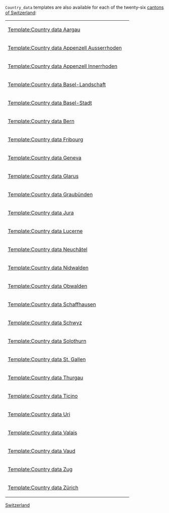 {{documentation subpage}}
<tt>Country_data</tt> templates are also available for each of the twenty-six [[cantons of Switzerland]]:
{| style="background-color:#ecfcf4"
| [[Template:Country data Aargau]] || {{flag|Aargau}}
|-
| [[Template:Country data Appenzell Ausserrhoden]] || {{flag|Appenzell Ausserrhoden}}
|-
| [[Template:Country data Appenzell Innerrhoden]] || {{flag|Appenzell Innerrhoden}}
|-
| [[Template:Country data Basel-Landschaft]] || {{flag|Basel-Landschaft}}
|-
| [[Template:Country data Basel-Stadt]] || {{flag|Basel-Stadt}}
|-
| [[Template:Country data Bern]] || {{flag|Bern}}
|-
| [[Template:Country data Fribourg]] || {{flag|Fribourg}}
|-
| [[Template:Country data Geneva]] || {{flag|Geneva}}
|-
| [[Template:Country data Glarus]] || {{flag|Glarus}}
|-
| [[Template:Country data Graubünden]] || {{flag|Graubünden}}
|-
| [[Template:Country data Jura]] || {{flag|Jura}}
|-
| [[Template:Country data Lucerne]] || {{flag|Lucerne}}
|-
| [[Template:Country data Neuchâtel]] || {{flag|Neuchâtel}}
|-
| [[Template:Country data Nidwalden]] || {{flag|Nidwalden}}
|-
| [[Template:Country data Obwalden]] || {{flag|Obwalden}}
|-
| [[Template:Country data Schaffhausen]] || {{flag|Schaffhausen}}
|-
| [[Template:Country data Schwyz]] || {{flag|Schwyz}}
|-
| [[Template:Country data Solothurn]] || {{flag|Solothurn}}
|-
| [[Template:Country data St. Gallen]] || {{flag|St. Gallen}}
|-
| [[Template:Country data Thurgau]] || {{flag|Thurgau}}
|-
| [[Template:Country data Ticino]] || {{flag|Ticino}}
|-
| [[Template:Country data Uri]] || {{flag|Uri}}
|-
| [[Template:Country data Valais]] || {{flag|Valais}}
|-
| [[Template:Country data Vaud]] || {{flag|Vaud}}
|-
| [[Template:Country data Zug]] || {{flag|Zug}}
|-
| [[Template:Country data Zürich]] || {{flag|Zürich}}
|}<includeonly>
[[Category:Country data templates of countries|Switzerland]]
[[Category:Country data templates of Switzerland| ]]
</includeonly>